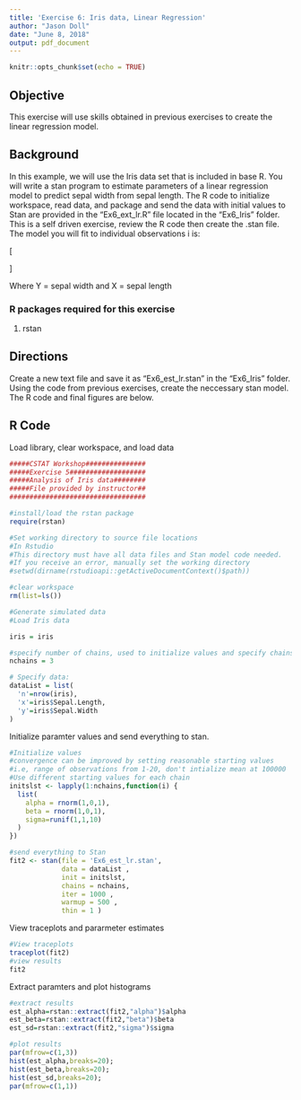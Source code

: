```yaml
---
title: 'Exercise 6: Iris data, Linear Regression'
author: "Jason Doll"
date: "June 8, 2018"
output: pdf_document
---
```


```r
knitr::opts_chunk$set(echo = TRUE)
```

## Objective
This exercise will use skills obtained in previous exercises to create the linear regression model.

## Background
In this example, we will use the Iris data set that is included in base R. You will write a stan program to estimate parameters of a linear regression model to predict sepal width from sepal length. The R code to initialize workspace, read data, and package and send the data with initial values to Stan are provided in the "Ex6_ext_lr.R" file located in the "Ex6_Iris" folder. This is a self driven exercise, review the R code then create the .stan file. The model you will fit to individual observations i is:

\[
\begin{aligned}
\text{Model:} \hspace{1cm} \text{y}_i &= \alpha + \beta \text{X}_i + \epsilon_i\\
\hspace{1cm} \epsilon_i &\sim \text{Normal}(0, \sigma)\\
\text{Priors:} \hspace{1cm} \alpha &\sim \text{Normal}(0, 100)\\
\hspace{1cm} \beta &\sim \text{Normal}(0, 100)\\
\sigma &\sim \text{half-cauchy}(0, 5)
\end{aligned}
\]

Where Y = sepal width and X = sepal length

### R packages required for this exercise
1. rstan

## Directions
Create a new text file and save it as "Ex6_est_lr.stan" in the "Ex6_Iris" folder. Using the code from previous exercises, create the neccessary stan model. The R code and final figures are below.

## R Code

Load library, clear workspace, and load data
```r
#####CSTAT Workshop###############
#####Exercise 5###################
#####Analysis of Iris data########
#####File provided by instructor##
##################################

#install/load the rstan package
require(rstan)

#Set working directory to source file locations
#In Rstudio 
#This directory must have all data files and Stan model code needed.
#If you receive an error, manually set the working directory
#setwd(dirname(rstudioapi::getActiveDocumentContext()$path))

#clear workspace
rm(list=ls())

#Generate simulated data
#Load Iris data

iris = iris

#specify number of chains, used to initialize values and specify chains
nchains = 3

# Specify data:
dataList = list(
  'n'=nrow(iris),
  'x'=iris$Sepal.Length,
  'y'=iris$Sepal.Width
)
```

Initialize paramter values and send everything to stan.

```r
#Initialize values
#convergence can be improved by setting reasonable starting values
#i.e, range of observations from 1-20, don't intialize mean at 100000
#Use different starting values for each chain
initslst <- lapply(1:nchains,function(i) {
  list(
    alpha = rnorm(1,0,1),
    beta = rnorm(1,0,1),
    sigma=runif(1,1,10)
  )
})

#send everything to Stan
fit2 <- stan(file = 'Ex6_est_lr.stan',
             data = dataList , 
             init = initslst,
             chains = nchains,
             iter = 1000 ,
             warmup = 500 , 
             thin = 1 )
```

View traceplots and pararmeter estimates
```r
#View traceplots
traceplot(fit2)
#view results
fit2
```

Extract paramters and plot histograms
```r
#extract results
est_alpha=rstan::extract(fit2,"alpha")$alpha
est_beta=rstan::extract(fit2,"beta")$beta
est_sd=rstan::extract(fit2,"sigma")$sigma

#plot results
par(mfrow=c(1,3))
hist(est_alpha,breaks=20);
hist(est_beta,breaks=20);
hist(est_sd,breaks=20);
par(mfrow=c(1,1))
```

